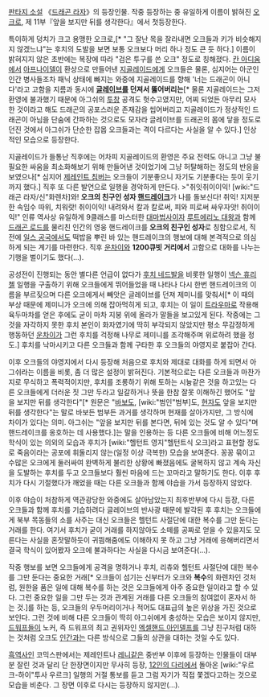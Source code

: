 [[판타지 소설]] 《[[드래곤 라자]]》의 등장인물. 작중 등장하는 중 유일하게 이름이 밝혀진 [[오크]]로, 제 11부『앞을 보지만 뒤를 생각한다』에서 첫등장한다.

특이하게 덩치가 크고 용맹한 오크로,[* "그 잘난 목을 잘라내면 오크들과 키가 비슷해지지 않겠느냐"는 후치의 도발을 보면 보통 오크보다 머리 하나 정도 큰 듯 하다.] 이름이 밝혀지지 않은 초반에는 복장에 따라 "검은 투구를 쓴 오크" 정도로 칭해졌다. [[칸 아디움]]에서 [[아프나이델]]이 환상으로 만들어낸 [[지골레이드]]에게 오크들은 물론, 심지어는 아군인 인간 병사들조차 패닉 상태에 빠지는 와중에 지골레이드를 향해 '너는 드래곤이 아니다'라고 고함을 지름과 동시에 '''[[글레이브]]를 던져서 뚫어버리는'''[* 물론 지골레이드는 그저 환영에 불과했기 때문에 아그쉬의 [[투창]] 공격도 헛수고였지만, 어찌 되었든 아무리 모사한 것이라고 해도 드래곤의 공포스러운 존재감을 씹어버리고 지골레이드가 정상적인 드래곤이 아님을 단숨에 간파하는 것으로도 모자라 글레이브를 드래곤의 몸에 닿을 정도로 던진 것에서 아그쉬가 단순한 잡몹 오크들과는 격이 다르다는 사실을 알 수 있다.] 인상적인 모습으로 등장한다.

지골레이드가 들통난 직후에는 어차피 지골레이드의 환영은 주요 전력도 아니고 그냥 불필요한 싸움을 최소화해보기 위해 만들어낸 것이었기에 그냥 허탈해하는 정도의 반응을 보였으나[* 심지어 [[제레인트 침버]]는 오크들이 기분좋으니 자기도 기분좋다는 듯이 웃기까지 했다.] 직후 또 다른 발언으로 일행을 경악하게 만든다.
>"취잇취이이익! [wiki:"드래곤 라자/신"화렌차]와! '''오크의 친구인 성자 [[핸드레이크]]'''가 나를 돌보신다! 취익! 지저분한 속임수 따위, 치워랏! 취이이익! 내려와서 칼과 칼로써, 피와 피로써 싸우자앗! 취이이익!"
인류 역사상 유일하게 9클래스를 마스터한 [[대마법사]]이자 [[루트에리노 대왕]]과 함께 [[드래곤 로드]]를 물리친 인간의 영웅 핸드레이크를 '''오크의 친구인 성자'''로 칭함으로서, 직전에 [[일스 공국]]에서도 떡밥을 뿌린 바 있는 핸드레이크의 행보에 대해 본격적으로 의심하게 되는 계기를 마련한다. 직후 [[운차이]]와 '''1200큐빗 거리에서''' 고함으로 대화를 나누는 기행을 벌이기도 했다(...).

공성전이 진행되는 동안 별다른 언급이 없다가 [[후치 네드발]]을 비롯한 일행이 [[넥슨 휴리첼]] 일행을 구출하기 위해 오크들에게 뛰어들었을 때 나타나 다시 한번 핸드레이크의 이름을 부르짖으며 다른 오크에게서 빼앗은 글레이브를 던져 제미니를 맞춰서[* 이 때의 부상 때문에 제미니가 오크에 의해 잡아먹히게 되고, 후치는 이 일이 [[트라우마]]로 작용해 육두마차를 얻은 후에도 굳이 마차 지붕 위에 올라가 말들을 보고있게 된다. 작중에는 그것을 자각하지 못한 후치 본인이 화자였기에 딱히 부각되지 않았지만 평소 무감정하게 행동하던 [[운차이]]가 그런 후치를 걱정해 나무로 제미니를 조각해주며 위로하려 했을 정도.] 후치를 낙마시키고 다른 오크들과 함께 구타한 후 오크들의 야영지로 붙잡아 간다.

이후 오크들의 야영지에서 다시 등장해 처음으로 후치와 제대로 대화를 하게 되면서 아그쉬라는 이름을 비롯, 좀 더 많은 설정이 밝혀진다. 기본적으로는 다른 오크들과 마찬가지로 무식하고 폭력적이지만, 후치를 조롱하기 위해 토하는 시늉같은 것을 하고있는 다른 오크들에게 더러운 짓 그만 두라고 일갈하거나 뜻을 한참 잘못 이해하긴 했어도 "앞을 보지만 뒤를 생각한다"[* 원문은 "[[바보]]도, [wiki:"범인"범부]도, [[현자]]도 앞을 보지만 뒤를 생각한다"는 말로 바보든 범부든 과거를 생각하며 현재를 살아가지만, 그 방식에 차이가 있다는 의미. 아그쉬는 "앞을 보지만 뒤를 본다면, 뒤에 있는 것도 알 수 있다"며 핸드레이크를 옹호하는 데 사용했다.]는 말을 인용하는 등 다른 오크들에 비해 어느정도 학식이 있는 의외의 모습과 후치가 [wiki:"헬턴트 영지"헬턴트식 오크]라고 표현할 정도로 죽음이라는 공포에 휘둘리지 않는(일정 이상 극복한) 모습을 보여준다. 꽁꽁 묶이고 수많은 오크에게 둘러싸여 완벽하게 불리한 상황에 빠졌음에도 굴복하지 않고 계속 자신을 도발하는 후치를 두고 오크들보다 훨씬 마음에 드는 꼬마라고 말하기도 한다. 이후 후치가 다시 기절했다가 깨었을 때는 다른 오크들과 함께 야습을 가서 등장하지 않았다.

이후 야습이 처참하게 역관광당한 와중에도 살아남았는지 최후반부에 다시 등장, 다른 오크들과 함께 후치를 기습하려다 글레이브의 반사광 때문에 발각된 후 후치는 오크들에게 북부 목동들의 소를 사주는 대신 오크들은 헬턴트 사절단에 대한 복수를 그만 둔다는 거래를 한다. 여기서 후치가 굳이 거래를 하지않아도 소떼를 공짜로 얻을 수 있을지도 모른다는 사실을 혼잣말하듯이 귀띔해줌에도 이해하지 못 하고 그냥 거래에 응해버리면서 결국 학식이 있어봤자 오크에 불과하다는 사실을 다시금 보여준다(...).

작중 행보를 보면 오크들에게 공격을 명하거나 후치, 리츄와 헬턴트 사절단에 대한 복수를 그만 둔다는 중요한 거래[* 오크들이 섬기는 신부터가 오크와 '''복수'''의 화렌차인 것처럼, 원한을 품은 일에 대해 복수를 하는 것은 오크들에게 아주 중요한 일이라고 할 수 있다. 그런 중요한 일을 그만 두는 것과 관계된 거래를 다른 오크들의 참여없이 혼자서 하는 것.]를 하는 등, 오크들의 우두머리이거나 적어도 대표급의 높은 위상을 가진 것으로 보인다. 그런 것에 비해 다른 오크들이 딱히 아그쉬에게 충성하는 모습은 보이지 않지만, [[드워프]]들이 노커, 즉 드워프의 최고 권위자인 [[엑셀핸드 아인델프]]를 그냥 친구처럼 대하는 것처럼 오크도 [[인간]]과는 다른 방식으로 그들의 상관을 대하는 것일 수도 있다.

[[흑역사]]인 코믹스판에서는 제레인트나 [[레니]]같은 중반부 이후에 등장하는 인물들이 대부분 잘린 것과 달리 단 한장면이지만 무사히 등장, [[12인의 다리]]에서 돌아온 [wiki:"우르크-하이"투사 우르크] 일행의 거절 통보를 듣고 그럼 자기가 직접 쫓겠다고하는 것으로 모습을 비춘다. 그 장면 이후로 다시는 등장하지 않지만(...).
